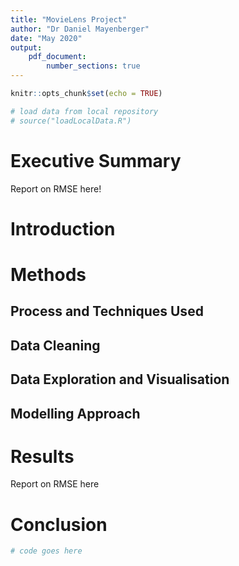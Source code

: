 ```yaml
---
title: "MovieLens Project"
author: "Dr Daniel Mayenberger"
date: "May 2020"
output: 
    pdf_document:
        number_sections: true
---
```


```r
knitr::opts_chunk$set(echo = TRUE)
```


```r
# load data from local repository
# source("loadLocalData.R")
```


# Executive Summary
Report on RMSE here!

# Introduction

# Methods

## Process and Techniques Used

## Data Cleaning

## Data Exploration and Visualisation

## Modelling Approach

# Results
Report on RMSE here


# Conclusion

```r
# code goes here
```

